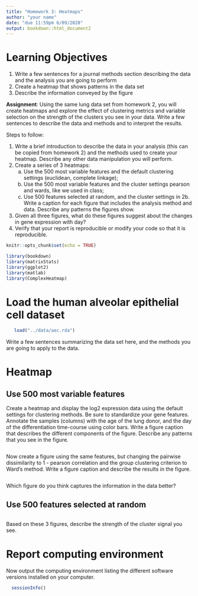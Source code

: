```yaml
---
title: "Homework 3: Heatmaps"
author: "your name"
date: "due 11:59pm 6/09/2020"
output: bookdown::html_document2
---
```


# Learning Objectives

1.	Write a few sentences for a journal methods section describing the data and the analysis you are going to perform   
2. Create a heatmap that shows patterns in the data set  
3. Describe the information conveyed by the figure  

**Assignment**: Using the same lung data set from homework 2, you will create heatmaps and explore the effect of clustering metrics and variable selection on the strength of the clusters you see in your data.  Write a few sentences to describe the data and methods and to interpret the results. 

Steps to follow:

1. Write a brief introduction to describe the data in your analysis (this can be copied from homework 2) and the methods used to create your heatmap. Describe any other data manipulation you will perform.  
2. Create a series of 3 heatmaps:
    a. Use the 500 most variable features and the default clustering settings (euclidean, complete linkage);
    b. Use the 500 most variable features and the cluster settings pearson and wards, like we used in class; 
    c. Use 500 features selected at random, and the cluster settings in 2b.   
Write a caption for each figure that includes the analysis method and data.  Describe any patterns the figures show.
3. Given all three figures, what do these figures suggest about the changes in gene expression with day?
4. Verify that your report is reproducible or modify your code so that it is reproducible.  

```r
knitr::opts_chunk$set(echo = TRUE)
```

```r
library(bookdown)
library(matrixStats)
library(ggplot2)
library(matlab)
library(ComplexHeatmap)
```


# Load the human alveolar epithelial cell dataset

```r
   load("../data/aec.rda")
```

Write a few sentences summarizing the data set here, and the methods you are going to apply to the data.

# Heatmap

## Use 500 most variable features

Create a heatmap and display the log2 expression data using the default settings for clustering methods. Be sure to standardize your gene features. Annotate the samples (columns) with the age of the lung donor, and the day of the differentiation time-course using color bars. Write a figure caption that describes the different components of the figure.  Describe any patterns that you see in the figure.

```r


```

Now create a figure using the same features, but changing the pairwise dissimilarity to 1 - pearson correlation and the group clustering criterion to Ward's method. Write a figure caption and describe the results in the figure.

```r

```

   
Which figure do you think captures the information in the data better?


## Use 500 features selected at random


```r


```


Based on these 3 figures, describe the strength of the cluster signal you see.

# Report computing environment

Now output the computing environment listing the different software versions installed on your computer.

```r
  sessionInfo()
```
